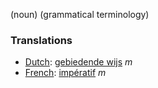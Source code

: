 (noun) (grammatical terminology)

===Translations===
*[[Dutch]]: [[gebiedende wijs]] ''m''
*[[French]]: [[impératif]] ''m''